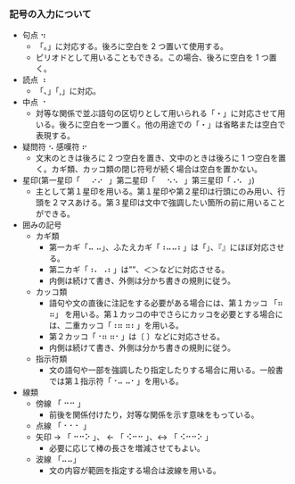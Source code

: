 
### 記号の入力について

- 句点 ⠲
  - 「。」に対応する。後ろに空白を 2 つ置いて使用する。
  - ピリオドとして用いることもできる。この場合、後ろに空白を 1 つ置く。
- 読点 ⠰
  - 「、」「,」に対応。
- 中点 ⠐
  - 対等な関係で並ぶ語句の区切りとして用いられる「・」に対応させて用いる。後ろに空白を一つ置く。他の用途での「・」は省略または空白で表現する。
- 疑問符 ⠢ 感嘆符 ⠖
  - 文末のときは後ろに 2 つ空白を置き、文中のときは後ろに 1 つ空白を置く。カギ類、カッコ類の閉じ符号が続く場合は空白を置かない。
- 星印(第一星印「⠀⠀⠔⠔⠀」第二星印「⠀⠀⠢⠢⠀」第三星印「⠠⠢⠀」)
  - 主として第１星印を用いる。第１星印や第２星印は行頭にのみ用い、行頭を２マスあける。第３星印は文中で強調したい箇所の前に用いることができる。
- 囲みの記号
  - カギ類
    - 第一カギ「⠤ ⠤」、ふたえカギ「⠰⠤⠤⠆」は「」、『』にほぼ対応させる。
    - 第二カギ「⠰⠄ ⠠⠆」は””、＜＞などに対応させる。
    - 内側は続けて書き、外側は分かち書きの規則に従う。
  - カッコ類
    - 語句や文の直後に注記をする必要がある場合には、第１カッコ 「⠶ ⠶」 を用いる。第１カッコの中でさらにカッコを必要とする場合には、二重カッコ「⠰⠶ ⠶⠆」を用いる。
    - 第２カッコ「⠐⠶ ⠶⠂」は〔 〕などに対応させる。
    - 内側は続けて書き、外側は分かち書きの規則に従う。
  - 指示符類
    - 文の語句や一部を強調したり指定したりする場合に用いる。一般書では第１指示符「⠐⠤ ⠤⠂」を用いる。
- 線類
  - 傍線 「 ⠒⠒ 」
    - 前後を関係付けたり，対等な関係を示す意味をもっている。
  - 点線 「 ⠂⠂⠂ 」
  - 矢印 → 「 ⠒⠒⠕ 」、 ← 「 ⠪⠒⠒ 」、↔ 「 ⠪⠒⠒⠕ 」
    - 必要に応じて棒の長さを増減させてもよい。
  - 波線 「⠤⠤」
    - 文の内容が範囲を指定する場合は波線を用いる。
